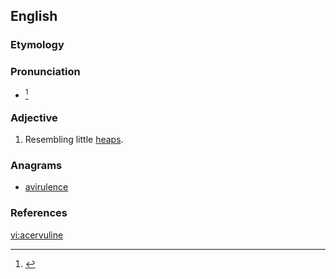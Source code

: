 ==English==

===Etymology===
{{etyl|la|en}}

===Pronunciation===
* {{IPA|/əˈsɝvjəˌlin/|/əˈsɝvjəˌlaɪn/|lang=en}}<ref>{{R:Dictionary.com}}</ref>

===Adjective===
{{en-adj|-}}

# Resembling little [[heap]]s.

===Anagrams===
* [[avirulence#English|avirulence]]

===References===
<references/>

[[vi:acervuline]]